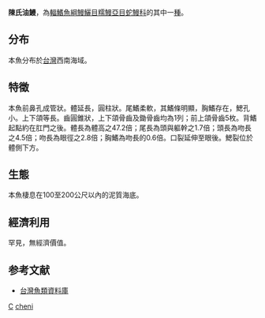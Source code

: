 {{Speciesbox
| genus = Myrophis
| species = cheni
| status = NE
| status_system = IUCN3.1
| authority = [[Chen|Chen]] & [[Weng|Weng]], 1967
}}

'''陳氏油鰻'''，為[[輻鰭魚綱|輻鰭魚綱]][[鰻鱺目|鰻鱺目]][[糯鰻亞目|糯鰻亞目]][[蛇鰻科|蛇鰻科]]的其中一[[種|種]]。

==分布==
本魚分布於[[台灣|台灣]]西南海域。

==特徵==
本魚前鼻孔成管狀。體延長，圓柱狀。尾鰭柔軟，其鰭條明顯，胸鰭存在，鰓孔小。上下頜等長。齒圓錐狀，上下頜骨齒及鋤骨齒均為1列；前上頜骨齒5枚。背鰭起點約在肛門之後。體長為體高之47.2倍；尾長為頭與軀幹之1.7倍；頭長為吻長之4.5倍；吻長為眼徑之2.8倍；胸鰭為吻長的0.6倍。口裂延伸至眼後。鰓裂位於體側下方。

==生態==
本魚棲息在100至200公尺以內的泥質海底。

==經濟利用==
罕見，無經濟價值。

==参考文献==
*[http://fishdb.sinica.edu.tw/ 台灣魚類資料庫] {{Wayback|url=http://fishdb.sinica.edu.tw/ |date=20160304193340 }}
{{Taxonbar}}

[[Category:1967年描述的鱼类|C]]
[[Category:油鰻屬|cheni]]